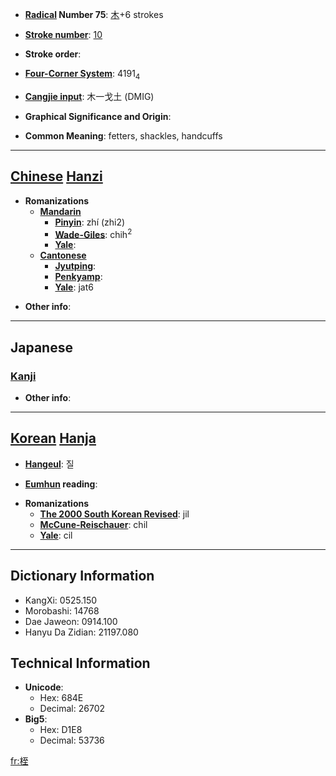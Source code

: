 * '''[[Wiktionary:Chinese radical index| Radical]] Number 75''': [[Wiktionary:Chinese radical index 木|木]]+6 strokes

* '''[[Wiktionary:Chinese total strokes index|Stroke number]]''': [[Wiktionary:Chinese total strokes index 10|10]]

* '''Stroke order''': 

* '''[[Wiktionary:Chinese four corner index|Four-Corner System]]''': 4191<sub>4</sub>

* '''[[Wiktionary:Chinese Cangjie index|Cangjie input]]''': 木一戈土 (DMIG)

* '''Graphical Significance and Origin''': 

* '''Common Meaning''': fetters, shackles, handcuffs

----

== [[Chinese]] [[Hanzi]] ==

* '''Romanizations'''
** '''[[Mandarin]]'''
*** '''[[Pinyin]]''': zhí (zhi2)
*** '''[[Wade-Giles]]''': chih<sup>2</sup>
*** '''[[Yale]]''': 
** '''[[Cantonese]]'''
*** '''[[Jyutping]]''':
*** '''[[Penkyamp]]''': 
*** '''[[Yale]]''': jat6

* '''Other info''': 

----

==Japanese==
===[[Kanji]]===
{{kanji|on readings=[[しつ]] (shitsu)|kun readings=[[あしかせ]] (ashikase)}}

* '''Other info''':  

----

== [[Korean]] [[Hanja]] ==

* '''[[Hangeul]]''': 질

* '''[[Eumhun]] reading''': 

* '''Romanizations'''
** '''[[The 2000 South Korean Revised Romanization|The 2000 South Korean Revised]]''': jil
** '''[[McCune-Reischauer]]''': chil
** '''[[Yale]]''': cil

----

== Dictionary Information ==

* KangXi: 0525.150
* Morobashi: 14768
* Dae Jaweon: 0914.100
* Hanyu Da Zidian: 21197.080

== Technical Information ==

* '''Unicode''':
** Hex: 684E
** Decimal: 26702
* '''Big5''':
** Hex: D1E8
** Decimal: 53736

[[fr:桎]]